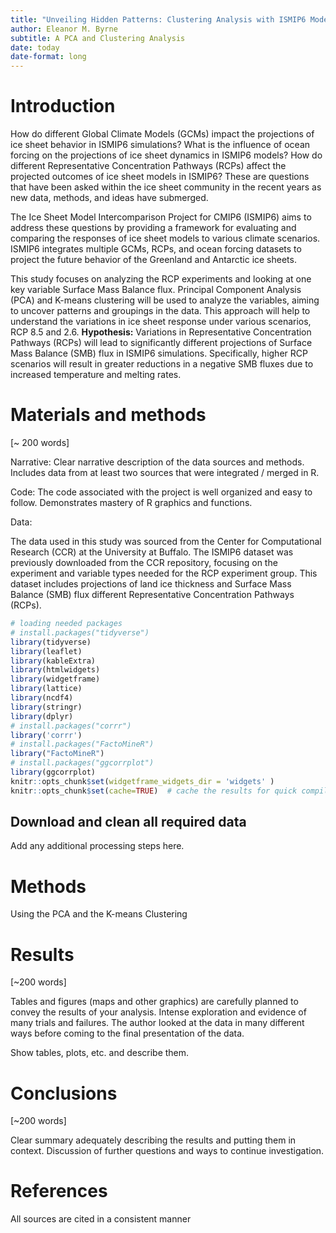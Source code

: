 ```yaml
---
title: "Unveiling Hidden Patterns: Clustering Analysis with ISMIP6 Models"
author: Eleanor M. Byrne
subtitle: A PCA and Clustering Analysis 
date: today
date-format: long
---
```


# Introduction

How do different Global Climate Models (GCMs) impact the projections of ice sheet behavior in ISMIP6 simulations? What is the influence of ocean forcing on the projections of ice sheet dynamics in ISMIP6 models? How do different Representative Concentration Pathways (RCPs) affect the projected outcomes of ice sheet models in ISMIP6? These are questions that have been asked within the ice sheet community in the recent years as new data, methods, and ideas have submerged.

The Ice Sheet Model Intercomparison Project for CMIP6 (ISMIP6) aims to address these questions by providing a framework for evaluating and comparing the responses of ice sheet models to various climate scenarios. ISMIP6 integrates multiple GCMs, RCPs, and ocean forcing datasets to project the future behavior of the Greenland and Antarctic ice sheets.

This study focuses on analyzing the RCP experiments and looking at one key variable Surface Mass Balance flux. Principal Component Analysis (PCA) and K-means clustering will be used to analyze the variables, aiming to uncover patterns and groupings in the data. This approach will help to understand the variations in ice sheet response under various scenarios, RCP 8.5 and 2.6. **Hypothesis:** Variations in Representative Concentration Pathways (RCPs) will lead to significantly different projections of Surface Mass Balance (SMB) flux in ISMIP6 simulations. Specifically, higher RCP scenarios will result in greater reductions in a negative SMB fluxes due to increased temperature and melting rates.

# Materials and methods

\[\~ 200 words\]

Narrative: Clear narrative description of the data sources and methods. Includes data from at least two sources that were integrated / merged in R.

Code: The code associated with the project is well organized and easy to follow. Demonstrates mastery of R graphics and functions.

Data:

The data used in this study was sourced from the Center for Computational Research (CCR) at the University at Buffalo. The ISMIP6 dataset was previously downloaded from the CCR repository, focusing on the experiment and variable types needed for the RCP experiment group. This dataset includes projections of land ice thickness and Surface Mass Balance (SMB) flux different Representative Concentration Pathways (RCPs).

```r
# loading needed packages 
# install.packages("tidyverse")
library(tidyverse)
library(leaflet)
library(kableExtra)
library(htmlwidgets)
library(widgetframe)
library(lattice)
library(ncdf4)
library(stringr)
library(dplyr)
# install.packages("corrr")
library('corrr')
# install.packages("FactoMineR")
library("FactoMineR")
# install.packages("ggcorrplot")
library(ggcorrplot)
knitr::opts_chunk$set(widgetframe_widgets_dir = 'widgets' ) 
knitr::opts_chunk$set(cache=TRUE)  # cache the results for quick compiling
```

## Download and clean all required data

Add any additional processing steps here.

# Methods

Using the PCA and the K-means Clustering

# Results

\[\~200 words\]

Tables and figures (maps and other graphics) are carefully planned to convey the results of your analysis. Intense exploration and evidence of many trials and failures. The author looked at the data in many different ways before coming to the final presentation of the data.

Show tables, plots, etc. and describe them.

# Conclusions

\[\~200 words\]

Clear summary adequately describing the results and putting them in context. Discussion of further questions and ways to continue investigation.

# References

All sources are cited in a consistent manner
